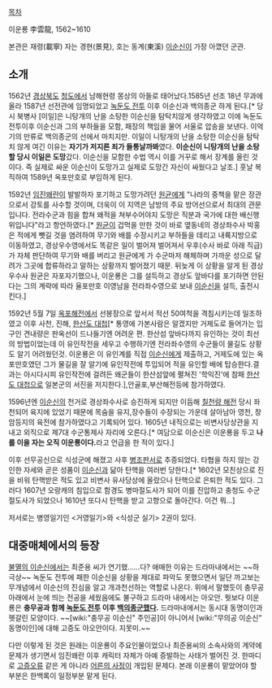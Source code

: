 [[목차]]

이운룡
李雲龍, 1562~1610

본관은 재령(載寧) 자는 경현(景見), 호는 동계(東溪)
[[이순신]]이 가장 아꼈던 군관.
 
== 소개 ==
1562년 [[경상북도]] [[청도]]에서 남해현령 몽상의 아들로 태어났다.1585년 선조 18년 무과에 올라 1587년 선전관에 임명되었고 [[녹둔도 전투]] 이후 이순신과 백의종군 하게 된다.[* 당시 북병사 [이일]은 니탕개의 난을 소탕한 이순신을 탐탁치않게 생각하였고 이에 녹둔도 전투이후 이순신과 그의 부하들을 모함, 패장의 책임을 물어 서울로 압송을 보낸다. 이억기의 만류로 백의종군의 선에서 마치지만. 이일이 니탕개의 난을 소탕한 이순신을 탐탁치 않게 여긴 이유는 '''자기가 저지른 죄가 들통날까봐'''였다. '''이순신이 니탕개의 난을 소탕할 당시 이일은 도망'''갔다. 이순신을 모함한 수법 역시 이를 거꾸로 해서 장계를 올린 것이다. 즉 실제로 싸운 이순신이 도망가고 실제로 도망간 자신이 싸웠다고 날조.] 훗날 복직하여 1589년 옥포만호로 부임하게 된다.

1592년 [[임진왜란]]이 발발하자 포기하고 도망가려던 [[원균]]에게 "나라의 중책을 맡은 장관으로서 강토를 사수할 것이며, 더욱이 이 지역은 남방의 주요 방어선으로서 최대의 관문입니다. 전라수군과 힘을 합쳐 왜적을 쳐부수어야지 도망은 직분과 국가에 대한 배신행위입니다"라고 항언하였다.[* [[원균]]이 겁먹을 만한 것이 바로 옆동네의 경상좌수사 박홍은 적에게 뺏길 것을 염려하여 무기와 배를 수장시키고 부하들을 데리고 내륙지방으로 이동하였고, 경상우수영에서도 똑같은 일이 벌어져 벌어져서 우후(수사 바로 아래 직급)가 자체 판단하여 무기와 배를 버리고 원균에게 가 수군마저 해체하며 가까운 성으로 달려가 그곳에 합류하라고 말하는 상황까지 벌어졌기 때문. 뒤늦게 이 상황을 알게 된 경상우수사 원균은 자포자기했으나, 이운룡은 그를 설득하고 경상도 앞바다를 포기하면 안된다는 그의 계략에 따라 율포만호 이영남을 전라좌수영으로 보내 [[이순신]]을 설득, 출전시킨다.]

1592년 5월 7일 [[옥포해전]]에서 선봉장으로 앞서서 적선 50여척을 격침시키는데 일조하였고 이후 사천, 진해, [[한산도 대첩]][* 통영에 가본사람은 알겠지만 거제도로 들어가는 입구인 견내량은 판옥선이 드나들기엔 어려운 편. 한산섬 앞바다까지 유인하는 것이 최선의 방법이었는데 이 유인작전을 세우고 수행하기엔 전라좌수영의 수군들이 물길도 상황도 알기 어려웠던것. 이운룡은 이 유인계를 직접 [[이순신]]에게 제출하고, 거제도에 있는 옥포만호였던 그가 물길을 잘 알기에 유인작전에 투입되어 적을 유인할 배에 탑승한다.결과는 아시다시피 유인작전에 걸려든 왜군들이 한산섬앞에 펼쳐진 '학익진'에 참패 [[한산도 대첩]]으로 일본군의 서진을 저지한다.],안골포,부산해전등에 참가하였다.

1596년엔 [[이순신]]의 천거로 경상좌수사로 승진하게 되지만 이듬해 [[칠천량 해전]] 당시 좌천되어 육지에 있었기 때문에 목숨을 유지,장수들이 수장되는 가운데 살아남아 영천, 창암등지의 육전에 참가하였다고 기록되어 있다. 1605년 내직으로는 비변사당상관을 지내고 외직으로 제7대 수군통제사 자리에 오른다.[* 여담으로 이순신은 이운룡을 두고 '''나를 이을 자는 오직 이운룡이다.'''라고 언급을 한 적이 있다.]

이후 선무공신으로 식성군에 해졌고 사후 [[병조판서]]로 추증되었다. 타협을 하지 않는 강인한 자세와 곧은 성품이 [[이순신]]과 닮아 탄핵을 여러번 당한다.[* 1602년 모친상으로 진을 비워 탄핵받은 적도 있고 비변사 유사당상에 올랐으나 탄핵으로 은퇴한 적도 있다. 그러다 1607년 오랑캐의 침입으로 함경도 병마절도사가 되어 이를 진압하고 충청도 수군절도사가 되었으나 1610년 또다시 탄핵을 받고 고향으로 돌아간다. 이건 뭐...]

저서로는 병영일기인 <거영일기>와 <식성군 실기> 2권이 있다.

== 대중매체에서의 등장 ==
[[불멸의 이순신]]에서는 최준용 씨가 연기했……다? 애매한 이유는 드라마내에서는 ~~하극상~~ 녹둔도 전투에 패한 이순신을 상황을 제대로 파악도 못했으면서 일단 까고보는 무개념에서 이순신의 진심을 알고 개과천선하는 역할로 나온다. 위에서 말했듯이 충무공 아래에서 눈에 띄는 전공을 세웠음에도 불구하고 드라마 내에서는 아오안. 뭣보다 이운룡은 '''충무공과 함께 [[녹둔도 전투]] 이후 [[백의종군]]했다.''' 드라마내에서는 동시대 동명이인과 헷갈린 모양이다. ~~[wiki:"충무공 이순신" 주인공]이 아니어서 [wiki:"무의공 이순신" 동명이인]에 대해 고증도 아오안이다. 지못미.~~

다만 이렇게 된 것은 원래는 이운룡이 주요인물이었으나 최준용씨의 소속사와의 계약에 문제가 생기면서 임진왜란 이후 캐릭터 자체가 아예 증발하는 사태가 벌어진 것. 한마디로 [[고증오류]] 같은 게 아니라 [[어른의 사정]]이 개입된 문제다. 본래 이운룡이 맡았어야 할 부분은 한백록이 일정부분 맡게 된다.
